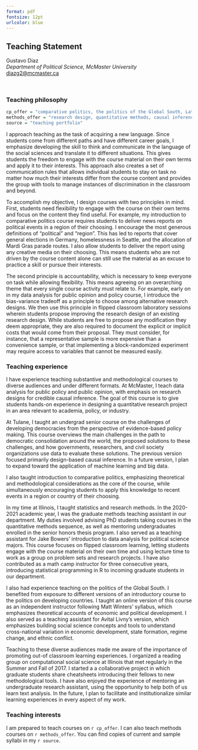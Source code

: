 ```yaml
---
format: pdf
fontsize: 12pt
urlcolor: blue
---
```

## Teaching Statement

Gustavo Diaz  
*Department of Political Science, McMaster University*  
<diazg2@mcmaster.ca>  
\hrule

&nbsp;

### Teaching philosophy

```r
cp_offer = "comparative politics, the politics of the Global South, Latin American politics, comparative political behavior, gender and politics, democracy and representation"
methods_offer = "research design, quantitative methods, causal inference, experiments, and computational social science"
source = "teaching portfolio"
```

I approach teaching as the task of acquiring a new language. Since students come from different paths and have different career goals, I emphasize developing the skill to think and communicate in the language of the social sciences and translate it to different situations. This gives students the freedom to engage with the course material on their own terms and apply it to their interests. This approach also creates a set of communication rules that allows individual students to stay on task no matter how much their interests differ from the course content and provides the group with tools to manage instances of discrimination in the classroom and beyond.

To accomplish my objective, I design courses with two principles in mind. First, students need flexibility to engage with the course on their own terms and focus on the content they find useful. For example, my introduction to comparative politics course requires students to deliver news reports on political events in a region of their choosing. I encourage the most generous definitions of "political" and "region". This has led to reports that cover general elections in Germany, homelessness in Seattle, and the allocation of Mardi Gras parade routes. I also allow students to deliver the report using any creative media on their choosing. This means students who are not driven by the course content alone can still use the material as an excuse to practice a skill or pursue their interests.

The second principle is accountability, which is necessary to keep everyone on task while allowing flexibility. This means agreeing on an overarching theme that every single course activity must relate to. For example, early on in my data analysis for public opinion and policy course, I introduce the bias-variance tradeoff as a principle to choose among alternative research designs. We then use this principle in flipped classroom laboratory sessions wherein students propose improving the research design of an existing research design. While students are free to propose any modification they deem appropriate, they are also required to document the explicit or implicit costs that would come from their proposal. They must consider, for instance, that a representative sample is more expensive than a convenience sample, or that implementing a block-randomized experiment may require access to variables that cannot be measured easily.

<!-- Very short version -->
<!-- I design courses with two principles in mind. First, students need flexibility to engage with the course on their own terms and focus on the content they find useful. Second, students need accountability to stay on task while allowing flexibility. To implement these two principles, I rely primarily on a flipped classroom approach. In the future, I plan to implement contract grading to reward engagement with the material over correctness. -->

### Teaching experience

I have experience teaching substantive and methodological courses to diverse audiences and under different formats. At McMaster, I teach data analysis for public policy and public opinion, with emphasis on research designs for credible causal inference. The goal of this course is to give students hands-on experience in designing a quantitative research project in an area relevant to academia, policy, or industry.

At Tulane, I taught an undergrad senior course on the challenges of developing democracies from the perspective of evidence-based policy making. This course overviews the main challenges in the path to democratic consolidation around the world, the proposed solutions to these challenges, and how governments, researchers, and civil society organizations use data to evaluate these solutions. The previous version focused primarily design-based causal inference. In a future version, I plan to expand toward the application of machine learning and big data.

I also taught introduction to comparative politics, emphasizing theoretical and methodological considerations as the core of the course, while simultaneously encouraging students to apply this knowledge to recent events in a region or country of their choosing. 

In my time at Illinois, I taught statistics and research methods. In the 2020-2021 academic year, I was the graduate methods teaching assistant in our department. My duties involved advising PhD students taking courses in the quantitative methods sequence, as well as mentoring undergraduates enrolled in the senior honors thesis program. I also served as a teaching assistant for Jake Bowers' introduction to data analysis for political science majors. This course focuses on flipped classroom learning, letting students engage with the course material on their own time and using lecture time to work as a group on problem sets and research projects. I have also contributed as a math camp instructor for three consecutive years, introducing statistical programming in R to incoming graduate students in our department. 

I also had experience teaching on the politics of the Global South. I benefited from exposure to different versions of an introductory course to the politics on developing countries. I taught an online version of this course as an independent instructor following Matt Winters' syllabus, which emphasizes theoretical accounts of economic and political development. I also served as a teaching assistant for Avital Livny's version, which emphasizes building social science concepts and tools to understand cross-national variation in economic development, state formation, regime change, and ethnic conflict.

Teaching to these diverse audiences made me aware of the importance of promoting out-of classroom learning experiences. I organized a reading group on computational social science at Illinois that met regularly in the Summer and Fall of 2017. I started a a collaborative project in which graduate students share cheatsheets introducing their fellows to new methodological tools. I have also enjoyed the experience of mentoring an undergraduate research assistant, using the opportunity to help both of us learn text analysis. In the future, I plan to facilitate and institutionalize similar learning experiences in every aspect of my work.

### Teaching interests

I am prepared to teach courses on `r cp_offer`. I can also teach methods courses on `r methods_offer`. You can find copies of current and sample syllabi in my `r source`.